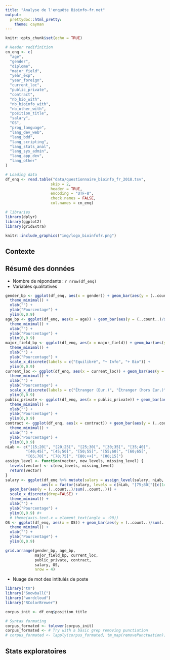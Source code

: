 ```yaml
---
title: "Analyse de l'enquête Bioinfo-fr.net"
output:
  prettydoc::html_pretty:
    theme: cayman
---
```


<!-- <style type="text/css"> -->
<!-- .inner { -->
<!--   width: 90%; -->
<!-- } -->
<!-- </style> -->

```r
knitr::opts_chunk$set(echo = TRUE)

# Header redifinition
cn_enq <- c(
  "age",
  "gender",
  "diplome",
  "major_field",
  "year_exp",
  "year_foreign",
  "current_loc",
  "public_private",
  "contract",
  "nb_bio_with",
  "nb_bioinfo_with",
  "nb_other_with",
  "position_title",
  "salary",
  "OS",
  "prog_language",
  "lang_dev_web",
  "lang_bdd",
  "lang_scripting",
  "lang_stats_anal",
  "lang_sys_admin",
  "lang_app_dev",
  "lang_other"
)

# Loading data
df_enq <- read.table("data/questionnaire_bioinfo_fr_2018.tsv", 
                    skip = 2, 
                    header = TRUE, 
                    encoding = "UTF-8", 
                    check.names = FALSE, 
                    col.names = cn_enq)

# libraries
library(dplyr)
library(ggplot2)
library(gridExtra)
```

```r
knitr::include_graphics("img/logo_bioinfofr.png")
```

## Contexte



## Résumé des données
* Nombre de répondants : `r nrow(df_enq)`
* Variables qualitatives
```r
gender_bp <- ggplot(df_enq, aes(x = gender)) + geom_bar(aes(y = (..count..)/sum(..count..))) +
  theme_minimal() +
  xlab("") +
  ylab("Pourcentage") +
  ylim(0,0.9)
age_bp <- ggplot(df_enq, aes(x = age)) + geom_bar(aes(y = (..count..)/sum(..count..))) +
  theme_minimal() +
  xlab("") +
  ylab("Pourcentage") +
  ylim(0,0.9)
major_field_bp <- ggplot(df_enq, aes(x = major_field)) + geom_bar(aes(y = (..count..)/sum(..count..))) +
  theme_minimal() +
  xlab("") +
  ylab("Pourcentage") +
  scale_x_discrete(labels = c("Equilibré", "+ Info", "+ Bio")) +
  ylim(0,0.9) 
current_loc <- ggplot(df_enq, aes(x = current_loc)) + geom_bar(aes(y = (..count..)/sum(..count..))) +
  theme_minimal() +
  xlab("") +
  ylab("Pourcentage") +
  scale_x_discrete(labels = c("Étranger (Eur.)", "Étranger (hors Eur.)", "France")) +
  ylim(0,0.9)
public_private <- ggplot(df_enq, aes(x = public_private)) + geom_bar(aes(y = (..count..)/sum(..count..))) +
  theme_minimal() +
  xlab("") +
  ylab("Pourcentage") +
  ylim(0,0.9)
contract <- ggplot(df_enq, aes(x = contract)) + geom_bar(aes(y = (..count..)/sum(..count..))) +
  theme_minimal() +
  xlab("") +
  ylab("Pourcentage") +
  ylim(0,0.9)
nLab <- c("[15;20[", "[20;25[", "[25;30[", "[30;35[", "[35;40[",
         "[40;45[", "[45;50[", "[50;55[", "[55;60[", "[60;65[",
         "[65;70[", "[70;75[", "[80;++[", "[00;15[")
assign_level <- function(vector, new_levels, missing_level) {
  levels(vector) <- c(new_levels, missing_level)
  return(vector)
}
salary <- ggplot(df_enq %>% mutate(salary = assign_level(salary, nLab, "[75;80[")),
                aes(x = factor(salary, levels = c(nLab, "[75;80[")[c(14,1,2,3,4,5,6,7,8,9,10,11,12,15,13)]))) +
  geom_bar(aes(y = (..count..)/sum(..count..))) +
  scale_x_discrete(drop=FALSE) +
  theme_minimal() +
  xlab("") +
  ylab("Pourcentage") +
  ylim(0,0.9) #+
  # theme(axis.text.x = element_text(angle = -90))
OS <- ggplot(df_enq, aes(x = OS)) + geom_bar(aes(y = (..count..)/sum(..count..))) +
  theme_minimal() +
  xlab("") +
  ylab("Pourcentage") +
  ylim(0,0.9)

grid.arrange(gender_bp, age_bp, 
             major_field_bp, current_loc,
             public_private, contract,
             salary, OS,
             nrow = 4)
```
* Nuage de mot des intitulés de poste
```r
library("tm")
library("SnowballC")
library("wordcloud")
library("RColorBrewer")

corpus_init <- df_enq$position_title

# Syntax formating
corpus_formated <- tolower(corpus_init)
corpus_formated <- # Try with a basic grep removing punctiation
# corpus_formated <- lapply(corpus_formated, tm_map(removePunctuation))

```



## Stats exploratoires
```r

```
